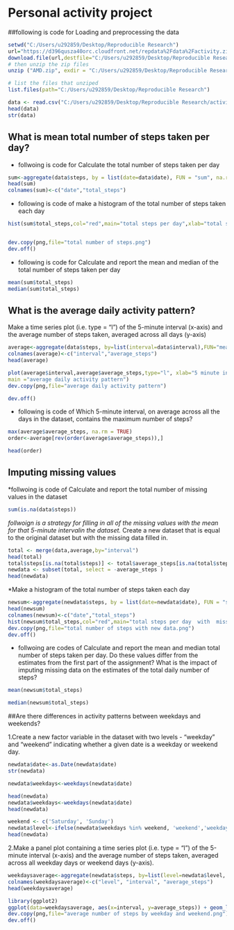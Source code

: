 Personal activity project
==========================
##following is code for Loading and preprocessing the data
```{r echo = TRUE}
setwd("C:/Users/u292859/Desktop/Reproducible Research")
url="https://d396qusza40orc.cloudfront.net/repdata%2Fdata%2Factivity.zip"
download.file(url,destfile="C:/Users/u292859/Desktop/Reproducible Research/AMD.zip")
# then unzip the zip files
unzip ("AMD.zip", exdir = "C:/Users/u292859/Desktop/Reproducible Research")

# list the files that unziped
list.files(path="C:/Users/u292859/Desktop/Reproducible Research")

data <- read.csv("C:/Users/u292859/Desktop/Reproducible Research/activity.csv")
head(data)
str(data)
```
## What is mean total number of steps taken per day?
* follwoing is code for Calculate the total number of steps taken per day
```{r echo = TRUE}
sum<-aggregate(data$steps, by = list(date=data$date), FUN = "sum", na.rm = TRUE)
head(sum)
colnames(sum)<-c("date","total_steps")
```
* following is code of make a histogram of the total number of steps taken each day
```{r echo = TRUE}
hist(sum$total_steps,col="red",main="total steps per day",xlab="total steps per day")


dev.copy(png,file="total number of steps.png")
dev.off()
```

* following is code for Calculate and report the mean and median of the total number of steps taken per day
```{r echo = TRUE}
mean(sum$total_steps)
median(sum$total_steps)
```
## What is the average daily activity pattern?
Make a time series plot (i.e. type = "l") of the 5-minute interval (x-axis) and the average number of steps taken, averaged across all days (y-axis)
 
```{r echo = TRUE} 
average<-aggregate(data$steps, by=list(interval=data$interval),FUN="mean",na.rm=TRUE)
colnames(average)<-c("interval","average_steps")
head(average)
```
```{r echo = TRUE} 
plot(average$interval,average$average_steps,type="l", xlab="5 minute interval", ylab="average number of steps",
main ="average daily activity pattern")
dev.copy(png,file="average daily activity pattern")

dev.off()
```
* following is code of Which 5-minute interval, on average across all the days in the dataset, contains the maximum number of steps?
```{r echo = TRUE} 
max(average$average_steps, na.rm = TRUE)
order<-average[rev(order(average$average_steps)),]

head(order)
```
## Imputing missing values
*follwoing is code of Calculate and report the total number of missing values in the dataset 
```{r echo = TRUE} 
sum(is.na(data$steps))
```
*follwoign is a strategy for filling in all of the missing values with  the mean for that 5-minute intervalin the dataset. 
*Create a new dataset that is equal to the original dataset but with the missing data filled in.
```{r echo = TRUE} 
total <- merge(data,average,by="interval")
head(total)
total$steps[is.na(total$steps)] <- total$average_steps[is.na(total$steps)]
newdata <- subset(total, select = -average_steps )
head(newdata)

```
*Make a histogram of the total number of steps taken each day 
```{r echo = TRUE} 
newsum<-aggregate(newdata$steps, by = list(date=newdata$date), FUN = "sum")
head(newsum)
colnames(newsum)<-c("date","total_steps")
hist(newsum$total_steps,col="red",main="total steps per day  with  missing value replaced with average steps",xlab="total steps per day")
dev.copy(png,file="total number of steps with new data.png")
dev.off()
```
* follwoing are codes of  Calculate and report the mean and median total number of steps taken per day. Do these values differ from the estimates from the first part of the assignment? What is the impact of imputing missing data on the estimates of the total daily number of steps?
```{r echo = TRUE} 
mean(newsum$total_steps)

median(newsum$total_steps)
```
##Are there differences in activity patterns between weekdays and weekends?


1.Create a new factor variable in the dataset with two levels - "weekday" and "weekend" indicating whether a given date is a weekday or weekend day.

```{r echo = TRUE}
newdata$date<-as.Date(newdata$date)
str(newdata)
```
```{r echo = TRUE}
newdata$weekdays<-weekdays(newdata$date)
```
```{r echo = TRUE} 
head(newdata)
newdata$weekdays<-weekdays(newdata$date)
head(newdata)
```
```{r echo = TRUE} 
weekend <- c('Saturday', 'Sunday')
newdata$level<-ifelse(newdata$weekdays %in% weekend, 'weekend','weekday')
head(newdata)
```

2.Make a panel plot containing a time series plot (i.e. type = "l") of the 5-minute interval (x-axis) and the average number of steps taken, averaged across all weekday days or weekend days (y-axis). 
```{r echo = TRUE} 
weekdaysaverage<-aggregate(newdata$steps, by=list(level=newdata$level, interval=newdata$interval),FUN="mean")
colnames(weekdaysaverage)<-c("level", "interval", "average_steps")
head(weekdaysaverage)
```
```{r echo = TRUE} 
library(ggplot2)
ggplot(data=weekdaysaverage, aes(x=interval, y=average_steps)) + geom_line(stat="identity", aes(fill=interval))  +facet_grid(level~., scales="free")+  ggtitle("average number of steps by weekday and weekend") + xlab("interval")+ylab("average steps") 
dev.copy(png,file="average number of steps by weekday and weekend.png")
dev.off()
```
